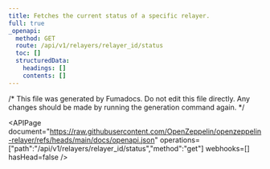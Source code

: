 ```yaml
---
title: Fetches the current status of a specific relayer.
full: true
_openapi:
  method: GET
  route: /api/v1/relayers/relayer_id/status
  toc: []
  structuredData:
    headings: []
    contents: []
---
```


/* This file was generated by Fumadocs. Do not edit this file directly. Any changes should be made by running the generation command again. */

<APIPage document="https://raw.githubusercontent.com/OpenZeppelin/openzeppelin-relayer/refs/heads/main/docs/openapi.json" operations=["path":"/api/v1/relayers/relayer_id/status","method":"get"] webhooks=[] hasHead=false />
